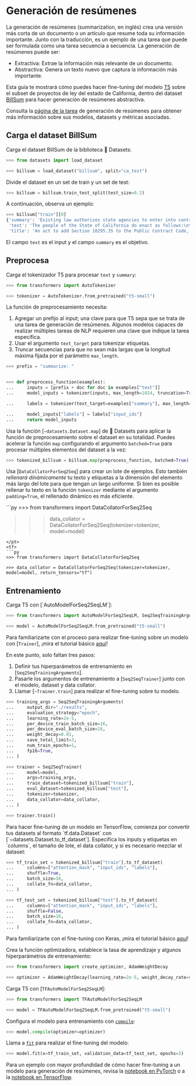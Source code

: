<!--Copyright 2022 The HuggingFace Team. All rights reserved.

Licensed under the Apache License, Version 2.0 (the "License"); you may not use this file except in compliance with
the License. You may obtain a copy of the License at

http://www.apache.org/licenses/LICENSE-2.0

Unless required by applicable law or agreed to in writing, software distributed under the License is distributed on
an "AS IS" BASIS, WITHOUT WARRANTIES OR CONDITIONS OF ANY KIND, either express or implied. See the License for the
specific language governing permissions and limitations under the License.
-->

# Generación de resúmenes

<Youtube id="yHnr5Dk2zCI"/>

La generación de resúmenes (summarization, en inglés) crea una versión más corta de un documento o un artículo que resume toda su información importante. Junto con la traducción, es un ejemplo de una tarea que puede ser formulada como una tarea secuencia a secuencia. La generación de resúmenes puede ser:

- Extractiva: Extrae la información más relevante de un documento.
- Abstractiva: Genera un texto nuevo que captura la información más importante.

Esta guía te mostrará cómo puedes hacer fine-tuning del modelo [T5](https://huggingface.co/t5-small) sobre el subset de proyectos de ley del estado de California, dentro del dataset [BillSum](https://huggingface.co/datasets/billsum) para hacer generación de resúmenes abstractiva.

<Tip>

Consulta la [página de la tarea](https://huggingface.co/tasks/summarization) de generación de resúmenes para obtener más información sobre sus modelos, datasets y métricas asociadas.

</Tip>

## Carga el dataset BillSum

Carga el dataset BillSum de la biblioteca 🤗 Datasets:

```py
>>> from datasets import load_dataset

>>> billsum = load_dataset("billsum", split="ca_test")
```

Divide el dataset en un set de train y un set de test:

```py
>>> billsum = billsum.train_test_split(test_size=0.2)
```

A continuación, observa un ejemplo:

```py
>>> billsum["train"][0]
{'summary': 'Existing law authorizes state agencies to enter into contracts for the acquisition of goods or services upon approval by the Department of General Services. Existing law sets forth various requirements and prohibitions for those contracts, including, but not limited to, a prohibition on entering into contracts for the acquisition of goods or services of $100,000 or more with a contractor that discriminates between spouses and domestic partners or same-sex and different-sex couples in the provision of benefits. Existing law provides that a contract entered into in violation of those requirements and prohibitions is void and authorizes the state or any person acting on behalf of the state to bring a civil action seeking a determination that a contract is in violation and therefore void. Under existing law, a willful violation of those requirements and prohibitions is a misdemeanor.\nThis bill would also prohibit a state agency from entering into contracts for the acquisition of goods or services of $100,000 or more with a contractor that discriminates between employees on the basis of gender identity in the provision of benefits, as specified. By expanding the scope of a crime, this bill would impose a state-mandated local program.\nThe California Constitution requires the state to reimburse local agencies and school districts for certain costs mandated by the state. Statutory provisions establish procedures for making that reimbursement.\nThis bill would provide that no reimbursement is required by this act for a specified reason.',
 'text': 'The people of the State of California do enact as follows:\n\n\nSECTION 1.\nSection 10295.35 is added to the Public Contract Code, to read:\n10295.35.\n(a) (1) Notwithstanding any other law, a state agency shall not enter into any contract for the acquisition of goods or services in the amount of one hundred thousand dollars ($100,000) or more with a contractor that, in the provision of benefits, discriminates between employees on the basis of an employee’s or dependent’s actual or perceived gender identity, including, but not limited to, the employee’s or dependent’s identification as transgender.\n(2) For purposes of this section, “contract” includes contracts with a cumulative amount of one hundred thousand dollars ($100,000) or more per contractor in each fiscal year.\n(3) For purposes of this section, an employee health plan is discriminatory if the plan is not consistent with Section 1365.5 of the Health and Safety Code and Section 10140 of the Insurance Code.\n(4) The requirements of this section shall apply only to those portions of a contractor’s operations that occur under any of the following conditions:\n(A) Within the state.\n(B) On real property outside the state if the property is owned by the state or if the state has a right to occupy the property, and if the contractor’s presence at that location is connected to a contract with the state.\n(C) Elsewhere in the United States where work related to a state contract is being performed.\n(b) Contractors shall treat as confidential, to the maximum extent allowed by law or by the requirement of the contractor’s insurance provider, any request by an employee or applicant for employment benefits or any documentation of eligibility for benefits submitted by an employee or applicant for employment.\n(c) After taking all reasonable measures to find a contractor that complies with this section, as determined by the state agency, the requirements of this section may be waived under any of the following circumstances:\n(1) There is only one prospective contractor willing to enter into a specific contract with the state agency.\n(2) The contract is necessary to respond to an emergency, as determined by the state agency, that endangers the public health, welfare, or safety, or the contract is necessary for the provision of essential services, and no entity that complies with the requirements of this section capable of responding to the emergency is immediately available.\n(3) The requirements of this section violate, or are inconsistent with, the terms or conditions of a grant, subvention, or agreement, if the agency has made a good faith attempt to change the terms or conditions of any grant, subvention, or agreement to authorize application of this section.\n(4) The contractor is providing wholesale or bulk water, power, or natural gas, the conveyance or transmission of the same, or ancillary services, as required for ensuring reliable services in accordance with good utility practice, if the purchase of the same cannot practically be accomplished through the standard competitive bidding procedures and the contractor is not providing direct retail services to end users.\n(d) (1) A contractor shall not be deemed to discriminate in the provision of benefits if the contractor, in providing the benefits, pays the actual costs incurred in obtaining the benefit.\n(2) If a contractor is unable to provide a certain benefit, despite taking reasonable measures to do so, the contractor shall not be deemed to discriminate in the provision of benefits.\n(e) (1) Every contract subject to this chapter shall contain a statement by which the contractor certifies that the contractor is in compliance with this section.\n(2) The department or other contracting agency shall enforce this section pursuant to its existing enforcement powers.\n(3) (A) If a contractor falsely certifies that it is in compliance with this section, the contract with that contractor shall be subject to Article 9 (commencing with Section 10420), unless, within a time period specified by the department or other contracting agency, the contractor provides to the department or agency proof that it has complied, or is in the process of complying, with this section.\n(B) The application of the remedies or penalties contained in Article 9 (commencing with Section 10420) to a contract subject to this chapter shall not preclude the application of any existing remedies otherwise available to the department or other contracting agency under its existing enforcement powers.\n(f) Nothing in this section is intended to regulate the contracting practices of any local jurisdiction.\n(g) This section shall be construed so as not to conflict with applicable federal laws, rules, or regulations. In the event that a court or agency of competent jurisdiction holds that federal law, rule, or regulation invalidates any clause, sentence, paragraph, or section of this code or the application thereof to any person or circumstances, it is the intent of the state that the court or agency sever that clause, sentence, paragraph, or section so that the remainder of this section shall remain in effect.\nSEC. 2.\nSection 10295.35 of the Public Contract Code shall not be construed to create any new enforcement authority or responsibility in the Department of General Services or any other contracting agency.\nSEC. 3.\nNo reimbursement is required by this act pursuant to Section 6 of Article XIII\u2009B of the California Constitution because the only costs that may be incurred by a local agency or school district will be incurred because this act creates a new crime or infraction, eliminates a crime or infraction, or changes the penalty for a crime or infraction, within the meaning of Section 17556 of the Government Code, or changes the definition of a crime within the meaning of Section 6 of Article XIII\u2009B of the California Constitution.',
 'title': 'An act to add Section 10295.35 to the Public Contract Code, relating to public contracts.'}
```

El campo `text` es el input y el campo `summary` es el objetivo.

## Preprocesa

Carga el tokenizador T5 para procesar `text` y `summary`:

```py
>>> from transformers import AutoTokenizer

>>> tokenizer = AutoTokenizer.from_pretrained("t5-small")
```

La función de preprocesamiento necesita:

1. Agregar un prefijo al input; una clave para que T5 sepa que se trata de una tarea de generación de resúmenes. Algunos modelos capaces de realizar múltiples tareas de NLP requieren una clave que indique la tarea específica.
2. Usar el argumento `text_target` para tokenizar etiquetas.
3. Truncar secuencias para que no sean más largas que la longitud máxima fijada por el parámetro `max_length`.

```py
>>> prefix = "summarize: "


>>> def preprocess_function(examples):
...     inputs = [prefix + doc for doc in examples["text"]]
...     model_inputs = tokenizer(inputs, max_length=1024, truncation=True)

...     labels = tokenizer(text_target=examples["summary"], max_length=128, truncation=True)

...     model_inputs["labels"] = labels["input_ids"]
...     return model_inputs
```

Usa la función [`~datasets.Dataset.map`] de 🤗 Datasets para aplicar la función de preprocesamiento sobre el dataset en su totalidad. Puedes acelerar la función `map` configurando el argumento `batched=True` para procesar múltiples elementos del dataset a la vez:

```py
>>> tokenized_billsum = billsum.map(preprocess_function, batched=True)
```

Usa [`DataCollatorForSeq2Seq`] para crear un lote de ejemplos. Esto también *rellenará dinámicamente* tu texto y etiquetas a la dimensión del elemento más largo del lote para que tengan un largo uniforme. Si bien es posible rellenar tu texto en la función `tokenizer` mediante el argumento `padding=True`, el rellenado dinámico es más eficiente.

<frameworkcontent>
<pt>
```py
>>> from transformers import DataCollatorForSeq2Seq

>>> data_collator = DataCollatorForSeq2Seq(tokenizer=tokenizer, model=model)
```
</pt>
<tf>
```py
>>> from transformers import DataCollatorForSeq2Seq

>>> data_collator = DataCollatorForSeq2Seq(tokenizer=tokenizer, model=model, return_tensors="tf")
```
</tf>
</frameworkcontent>

## Entrenamiento

<frameworkcontent>
<pt>
Carga T5 con [`AutoModelForSeq2SeqLM`]:

```py
>>> from transformers import AutoModelForSeq2SeqLM, Seq2SeqTrainingArguments, Seq2SeqTrainer

>>> model = AutoModelForSeq2SeqLM.from_pretrained("t5-small")
```

<Tip>

Para familiarizarte con el proceso para realizar fine-tuning sobre un modelo con [`Trainer`], ¡mira el tutorial básico [aquí](../training#finetune-with-trainer)!

</Tip>

En este punto, solo faltan tres pasos:

1. Definir tus hiperparámetros de entrenamiento en [`Seq2SeqTrainingArguments`].
2. Pasarle los argumentos de entrenamiento a [`Seq2SeqTrainer`] junto con el modelo, dataset y data collator.
3. Llamar [`~Trainer.train`] para realizar el fine-tuning sobre tu modelo.

```py
>>> training_args = Seq2SeqTrainingArguments(
...     output_dir="./results",
...     evaluation_strategy="epoch",
...     learning_rate=2e-5,
...     per_device_train_batch_size=16,
...     per_device_eval_batch_size=16,
...     weight_decay=0.01,
...     save_total_limit=3,
...     num_train_epochs=1,
...     fp16=True,
... )

>>> trainer = Seq2SeqTrainer(
...     model=model,
...     args=training_args,
...     train_dataset=tokenized_billsum["train"],
...     eval_dataset=tokenized_billsum["test"],
...     tokenizer=tokenizer,
...     data_collator=data_collator,
... )

>>> trainer.train()
```
</pt>
<tf>
Para hacer fine-tuning de un modelo en TensorFlow, comienza por convertir tus datasets al formato `tf.data.Dataset` con [`~datasets.Dataset.to_tf_dataset`]. Especifica los inputs y etiquetas en `columns`, el tamaño de lote, el data collator, y si es necesario mezclar el dataset:

```py
>>> tf_train_set = tokenized_billsum["train"].to_tf_dataset(
...     columns=["attention_mask", "input_ids", "labels"],
...     shuffle=True,
...     batch_size=16,
...     collate_fn=data_collator,
... )

>>> tf_test_set = tokenized_billsum["test"].to_tf_dataset(
...     columns=["attention_mask", "input_ids", "labels"],
...     shuffle=False,
...     batch_size=16,
...     collate_fn=data_collator,
... )
```

<Tip>

Para familiarizarte con el fine-tuning con Keras, ¡mira el tutorial básico [aquí](training#finetune-with-keras)!

</Tip>

Crea la función optimizadora, establece la tasa de aprendizaje y algunos hiperparámetros de entrenamiento:

```py
>>> from transformers import create_optimizer, AdamWeightDecay

>>> optimizer = AdamWeightDecay(learning_rate=2e-5, weight_decay_rate=0.01)
```

Carga T5 con [`TFAutoModelForSeq2SeqLM`]:

```py
>>> from transformers import TFAutoModelForSeq2SeqLM

>>> model = TFAutoModelForSeq2SeqLM.from_pretrained("t5-small")
```

Configura el modelo para entrenamiento con [`compile`](https://keras.io/api/models/model_training_apis/#compile-method):

```py
>>> model.compile(optimizer=optimizer)
```

Llama a [`fit`](https://keras.io/api/models/model_training_apis/#fit-method) para realizar el fine-tuning del modelo:

```py
>>> model.fit(x=tf_train_set, validation_data=tf_test_set, epochs=3)
```
</tf>
</frameworkcontent>

<Tip>

Para un ejemplo con mayor profundidad de cómo hacer fine-tuning a un modelo para generación de resúmenes, revisa la
[notebook en PyTorch](https://colab.research.google.com/github/huggingface/notebooks/blob/main/examples/summarization.ipynb)
o a la [notebook en TensorFlow](https://colab.research.google.com/github/huggingface/notebooks/blob/main/examples/summarization-tf.ipynb).

</Tip>
